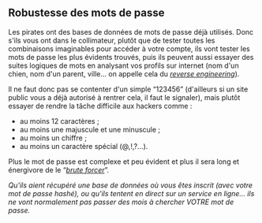 ## Robustesse des mots de passe

Les pirates ont des bases de données de mots de passe déjà utilisés. Donc s'ils vous ont dans le collimateur, plutôt que de tester toutes les combinaisons imaginables pour accéder à votre compte, ils vont tester les mots de passe les plus évidents trouvés, puis ils peuvent aussi essayer des suites logiques de mots en analysant vos profils sur internet (nom d'un chien, nom d'un parent, ville… on appelle cela du [_reverse engineering_](https://en.wikipedia.org/wiki/Reverse_engineering)).

Il ne faut donc pas se contenter d'un simple “123456” (d'ailleurs si un site public vous a déjà autorisé à rentrer cela, il faut le signaler), mais plutôt essayer de rendre la tâche difficile aux hackers comme :

- au moins 12 caractères ;
- au moins une majuscule et une minuscule ;
- au moins un chiffre ;
- au moins un caractère spécial (@,!,?...).

Plus le mot de passe est complexe et peu évident et plus il sera long et énergivore de le “[_brute forcer_](https://fr.wikipedia.org/wiki/Brute_Force)”.

_Qu'ils aient récupéré une base de données où vous êtes inscrit (avec votre mot de passe hashé), ou qu'ils tentent en direct sur un service en ligne… ils ne vont normalement pas passer des mois à chercher VOTRE mot de passe._

